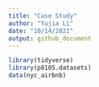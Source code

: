 ```yaml
---
title: "Case Study"
author: "Yujia Li"
date: "10/14/2021"
output: github_document
---
```


```r
library(tidyverse)
library(p8105.datasets)
data(nyc_airbnb)
```

##  
```r

```

## 
```r

```

## 
```r

```

## 
```r

```

## 
```r

```

## 
```r

```